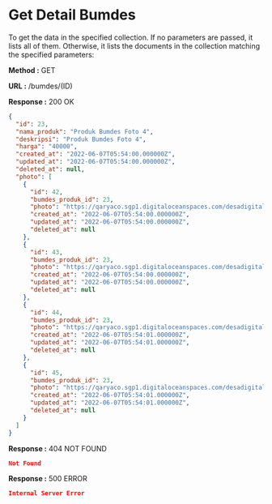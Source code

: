 
# Get Detail Bumdes

To get the data in the specified collection. If no parameters are passed, it lists all of them.
Otherwise, it lists the documents in the collection matching the specified parameters:

**Method :** <Badge>GET</Badge>

**URL :** <Badge variant="dark">/bumdes/(ID)</Badge>

**Response :** <BadgeOutline variant="success">200 OK</BadgeOutline>

```json
{
  "id": 23,
  "nama_produk": "Produk Bumdes Foto 4",
  "deskripsi": "Produk Bumdes Foto 4",
  "harga": "40000",
  "created_at": "2022-06-07T05:54:00.000000Z",
  "updated_at": "2022-06-07T05:54:00.000000Z",
  "deleted_at": null,
  "photo": [
    {
      "id": 42,
      "bumdes_produk_id": 23,
      "photo": "https://qaryaco.sgp1.digitaloceanspaces.com/desadigital/ID_DESA_DEV/media/Produk-XlDEXob.jpeg",
      "created_at": "2022-06-07T05:54:00.000000Z",
      "updated_at": "2022-06-07T05:54:00.000000Z",
      "deleted_at": null
    },
    {
      "id": 43,
      "bumdes_produk_id": 23,
      "photo": "https://qaryaco.sgp1.digitaloceanspaces.com/desadigital/ID_DESA_DEV/media/Produk-XlDEXob.jpeg",
      "created_at": "2022-06-07T05:54:00.000000Z",
      "updated_at": "2022-06-07T05:54:00.000000Z",
      "deleted_at": null
    },
    {
      "id": 44,
      "bumdes_produk_id": 23,
      "photo": "https://qaryaco.sgp1.digitaloceanspaces.com/desadigital/ID_DESA_DEV/media/Produk-XlDEXob.jpeg",
      "created_at": "2022-06-07T05:54:01.000000Z",
      "updated_at": "2022-06-07T05:54:01.000000Z",
      "deleted_at": null
    },
    {
      "id": 45,
      "bumdes_produk_id": 23,
      "photo": "https://qaryaco.sgp1.digitaloceanspaces.com/desadigital/ID_DESA_DEV/media/Produk-YzqEXKl.jpeg",
      "created_at": "2022-06-07T05:54:01.000000Z",
      "updated_at": "2022-06-07T05:54:01.000000Z",
      "deleted_at": null
    }
  ]
}
```

**Response :** <BadgeOutline variant="warning">404 NOT FOUND</BadgeOutline>

```json
Not Found
```

**Response :** <BadgeOutline variant="danger">500 ERROR</BadgeOutline>

```json
Internal Server Error
```
